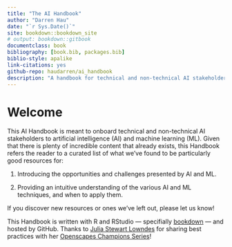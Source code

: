 ```yaml
--- 
title: "The AI Handbook"
author: "Darren Hau"
date: "`r Sys.Date()`"
site: bookdown::bookdown_site
# output: bookdown::gitbook
documentclass: book
bibliography: [book.bib, packages.bib]
biblio-style: apalike
link-citations: yes
github-repo: haudarren/ai_handbook
description: "A handbook for technical and non-technical AI stakeholders."
---
```


# Welcome {#welcome}

This AI Handbook is meant to onboard technical and non-technical AI stakeholders to artificial intelligence (AI) and machine learning (ML).  Given that there is plenty of incredible content that already exists, this Handbook refers the reader to a curated list of what we've found to be particularly good resources for:

(1) Introducing the opportunities and challenges presented by AI and ML.

(2) Providing an intuitive understanding of the various AI and ML techniques, and when to apply them.

If you discover new resources or ones we've left out, please let us know!

This Handbook is written with R and RStudio — specifially [bookdown](https://bookdown.org/yihui/bookdown/) — and hosted by GitHub.  Thanks to [Julia Stewart Lowndes](http://jules32.github.io) for sharing best practices with her [Openscapes Champions Series](https://openscapes.github.io/series/overview.html)!
